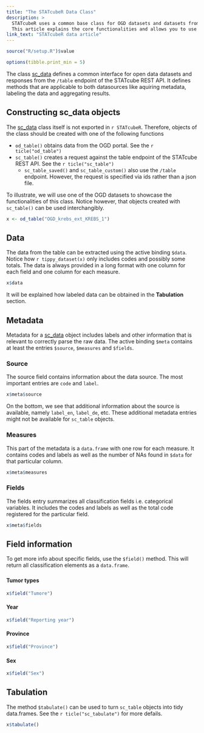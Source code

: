 ```yaml
---
title: "The STATcubeR Data Class"
description: >
  STATcubeR uses a common base class for OGD datasets and datasets from the STATcube REST API.
  This article explains the core functionalities and allows you to use both datasources more flexibly.
link_text: "STATcubeR data article"
---
```


```r
source("R/setup.R")$value
```

```r
options(tibble.print_min = 5)
```

The class [sc_data] defines a common interface for open data datasets and responses from the `/table` endpoint of the STATcube REST API.
It defines methods that are applicable to both datasources like aquiring metadata, labeling the data and aggregating results.

## Constructing sc_data objects

The [sc_data] class itself is not exported in `r STATcubeR`.
Therefore, objects of the class should be created with one of the following functions

* `od_table()` obtains data from the OGD portal.
  See the `r ticle("od_table")`
* `sc_table()` creates a request against the table endpoint of the STATcube REST API.
  See the `r ticle("sc_table")`
    * `sc_table_saved()` and `sc_table_custom()` also use the `/table` endpoint.
       However, the request is specified via ids rather than a json file.

To illustrate, we will use one of the OGD datasets to showcase the functionalities of this class.
Notice however, that objects created with `sc_table()` can be used interchangibly.

```r
x <- od_table("OGD_krebs_ext_KREBS_1")
```

## Data

The data from the table can be extracted using the active binding `$data`.
Notice how `r tippy_dataset(x)` only includes codes and possibly some totals.
The data is always provided in a long format with one column for each field and one column for each measure.

```r
x$data
```

It will be explained how labeled data can be obtained in the **Tabulation** section.

## Metadata

Metadata for a [sc_data] object includes labels and other information that is relevant to correctly parse the raw data.
The active binding `$meta` contains at least the entries `$source`, `$measures` and `$fields`.

### Source

The source field contains information about the data source.
The most important entries are `code` and `label`.

```r
x$meta$source
```

On the bottom, we see that additional information about the source is available, namely `label_en`, `label_de`, etc.
These additional metadata entries might not be available for `sc_table` objects.

### Measures

This part of the metadata is a `data.frame` with one row for each measure.
It contains codes and labels as well as the number of NAs found in `$data` for that particular column.

```r
x$meta$measures
```

### Fields

The fields entry summarizes all classification fields i.e. categorical variables.
It includes the codes and labels as well as the total code registered for the particular field.

```r
x$meta$fields
```

## Field information

To get more info about specific fields, use the `$field()` method.
This will return all classification elements as a `data.frame`.

### {.tabset .tabset-pills .tabset-fade}

#### Tumor types

```r
x$field("Tumore")
```

#### Year

```r
x$field("Reporting year")
```

#### Province

```r
x$field("Province")
```

#### Sex

```r
x$field("Sex")
```

## Tabulation

The method `$tabulate()` can be used to turn `sc_table` objects into tidy data.frames.
See the `r ticle("sc_tabulate")` for more defails.

```r
x$tabulate()
```

[sc_data]: ../reference/sc_data.html
